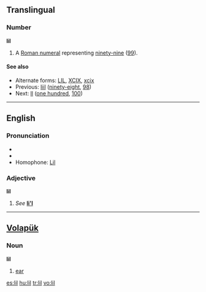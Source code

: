 {{also|li'l|li-l|lil'|lil-}}
==Translingual==

===Number===
'''lil'''

# {{informal}} A [[Roman numeral]] representing [[ninety-nine]] ([[99]]).

====See also====
* Alternate forms: [[LIL]], [[XCIX]], [[xcix]]
* Previous: [[liil]] ([[ninety-eight]], [[98]])
* Next: [[ll]] ([[one hundred]], [[100]])

----

==English==

===Pronunciation===
* {{IPA|/lɪl/}}
* {{rhymes|ɪl}}
* Homophone: [[Lil]]

===Adjective===
'''lil'''

# ''See'' '''[[li'l]]'''

----

==[[Volapük]]==

===Noun===
'''lil'''

# [[ear]]

[[es:lil]]
[[hu:lil]]
[[tr:lil]]
[[vo:lil]]